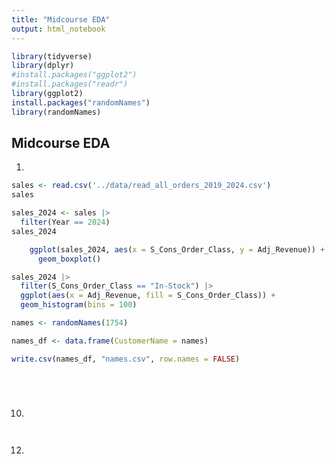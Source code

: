```yaml
---
title: "Midcourse EDA"
output: html_notebook
---
```

```r
library(tidyverse)
library(dplyr)
#install.packages("ggplot2")
#install.packages("readr")
library(ggplot2)
install.packages("randomNames")
library(randomNames)
```

## Midcourse EDA


1.

```r
sales <- read.csv('../data/read_all_orders_2019_2024.csv')
sales
```



```r
sales_2024 <- sales |>
  filter(Year == 2024)
sales_2024
```



```r
    ggplot(sales_2024, aes(x = S_Cons_Order_Class, y = Adj_Revenue)) +
      geom_boxplot()
```



```r
sales_2024 |> 
  filter(S_Cons_Order_Class == "In-Stock") |> 
  ggplot(aes(x = Adj_Revenue, fill = S_Cons_Order_Class)) + 
  geom_histogram(bins = 100)
```



```r
names <- randomNames(1754)

names_df <- data.frame(CustomerName = names)

write.csv(names_df, "names.csv", row.names = FALSE)
```



```r

```



```r

```


```r

```


```r

```

10. 

```r

```



```r

```

12. 

```r


```


```r


```


```r

```



```r

```



```r

```


```r


```




```r

```

 

```r

```



```r

```



```r


```



```r

```



```r


```

```r


```

```r

```



```r

```


```r

```


```r

```